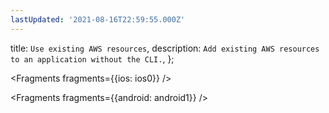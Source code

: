 ```yaml
---
lastUpdated: '2021-08-16T22:59:55.000Z'
---
```

  title: `Use existing AWS resources`,
  description: `Add existing AWS resources to an application without the CLI.`,
};


<Fragments fragments={{ios: ios0}} />


<Fragments fragments={{android: android1}} />
